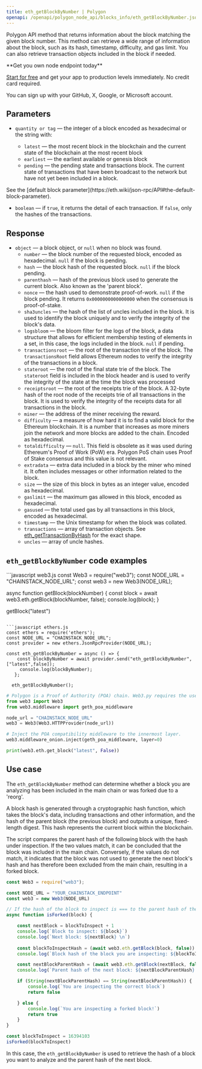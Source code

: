 ```yaml
---
title: eth_getBlockByNumber | Polygon
openapi: /openapi/polygon_node_api/blocks_info/eth_getBlockByNumber.json POST /a9bca2f0f84b54086ceebe590316fff3
---
```


Polygon API method that returns information about the block matching the given block number. This method can retrieve a wide range of information about the block, such as its hash, timestamp, difficulty, and gas limit. You can also retrieve transaction objects included in the block if needed.

<Check>
**Get you own node endpoint today**

[Start for free](https://console.chainstack.com/) and get your app to production levels immediately. No credit card required.

You can sign up with your GitHub, X, Google, or Microsoft account.
</Check>


## Parameters

* `quantity or tag` — the integer of a block encoded as hexadecimal or the string with:

  + `latest` — the most recent block in the blockchain and the current state of the blockchain at the most recent block
  + `earliest` — the earliest available or genesis block
  + `pending` — the pending state and transactions block. The current state of transactions that have been broadcast to the network but have not yet been included in a block.

<Note>
See the [default block parameter](https://eth.wiki/json-rpc/API#the-default-block-parameter).
</Note>

* `boolean` — if `true`, it returns the detail of each transaction. If `false`, only the hashes of the transactions.

## Response

* `object` — a block object, or `null` when no block was found.
  + `number` — the block number of the requested block, encoded as hexadecimal. `null` if the block is pending.
  + `hash` — the block hash of the requested block. `null` if the block pending.
  + `parenthash` — hash of the previous block used to generate the current block. Also known as the 'parent block'.
  + `nonce` — the hash used to demonstrate proof-of-work. `null` if the block pending. It returns `0x0000000000000000` when the consensus is proof-of-stake.
  + `sha3uncles` — the hash of the list of uncles included in the block. It is used to identify the block uniquely and to verify the integrity of the block's data.
  + `logsbloom` — the bloom filter for the logs of the block, a data structure that allows for efficient membership testing of elements in a set, in this case, the logs included in the block. `null` if pending.
  + `transactionsroot` — the root of the transaction trie of the block. The `transactionsRoot` field allows Ethereum nodes to verify the integrity of the transactions in a block.
  + `stateroot` — the root of the final state trie of the block. The `stateroot` field is included in the block header and is used to verify the integrity of the state at the time the block was processed
  + `receiptsroot` — the root of the receipts trie of the block. A 32-byte hash of the root node of the receipts trie of all transactions in the block. It is used to verify the integrity of the receipts data for all transactions in the block.
  + `miner` — the address of the miner receiving the reward.
  + `difficulty` — a measure of how hard it is to find a valid block for the Ethereum blockchain. It is a number that increases as more miners join the network and more blocks are added to the chain. Encoded as hexadecimal.
  + `totaldifficulty` — `null`. This field is obsolete as it was used during Ethereum's Proof of Work (PoW) era. Polygon PoS chain uses Proof of Stake consensus and this value is not relevant.
  + `extradata` — extra data included in a block by the miner who mined it. It often includes messages or other information related to the block.
  + `size` — the size of this block in bytes as an integer value, encoded as hexadecimal.
  + `gaslimit` — the maximum gas allowed in this block, encoded as hexadecimal.
  + `gasused` — the total used gas by all transactions in this block, encoded as hexadecimal.
  + `timestamp` — the Unix timestamp for when the block was collated.
  + `transactions` — array of transaction objects. See [eth\_getTransactionByHash](/reference/ethereum-gettransactionbyhash) for the exact shape.
  + `uncles` — array of uncle hashes.

## `eth_getBlockByNumber` code examples

<CodeGroup>
```javascript web3.js
const Web3 = require("web3");
const NODE_URL = "CHAINSTACK_NODE_URL";
const web3 = new Web3(NODE_URL);

async function getBlock(blockNumber) {
    const block = await web3.eth.getBlock(blockNumber, false);
    console.log(block);
  }
  
getBlock("latest")
```

```javascript ethers.js
const ethers = require('ethers');
const NODE_URL = "CHAINSTACK_NODE_URL";
const provider = new ethers.JsonRpcProvider(NODE_URL);

const eth_getBlockByNumber = async () => {
    const blockByNumber = await provider.send("eth_getBlockByNumber", ["latest",false]);
     console.log(blockByNumber);
   };

  eth_getBlockByNumber();
```

```python web3.py
# Polygon is a Proof of Authority (POA) chain. Web3.py requires the use of the POA compatibility middleware.
from web3 import Web3
from web3.middleware import geth_poa_middleware

node_url = "CHAINSTACK_NODE_URL"
web3 = Web3(Web3.HTTPProvider(node_url))

# Inject the POA compatibility middleware to the innermost layer.
web3.middleware_onion.inject(geth_poa_middleware, layer=0)

print(web3.eth.get_block("latest", False))
```
</CodeGroup>


## Use case

The `eth_getBlockByNumber` method can determine whether a block you are analyzing has been included in the main chain or was forked due to a 'reorg'.

A block hash is generated through a cryptographic hash function, which takes the block's data, including transactions and other information, and the hash of the parent block (the previous block) and outputs a unique, fixed-length digest. This hash represents the current block within the blockchain.

The script compares the parent hash of the following block with the hash under inspection. If the two values match, it can be concluded that the block was included in the main chain. Conversely, if the values do not match, it indicates that the block was not used to generate the next block's hash and has therefore been excluded from the main chain, resulting in a forked block.

```javascript index.js
const Web3 = require("web3");

const NODE_URL = "YOUR_CHAINSTACK_ENDPOINT"
const web3 = new Web3(NODE_URL)

// If the hash of the block to inspect is === to the parent hash of the next block, then this is not a forked block.
async function isForked(block) {

    const nextBlock = blockToInspect + 1
    console.log(`Block to inspect: ${block}`)
    console.log(`Next block: ${nextBlock} \n`)
    
    const blockToInspectHash = (await web3.eth.getBlock(block, false)).hash
    console.log(`Block hash of the block you are inspecting: ${blockToInspectHash} \n`)

    const nextBlockParentHash = (await web3.eth.getBlock(nextBlock, false)).parentHash
    console.log(`Parent hash of the next block: ${nextBlockParentHash} \n`)

    if (String(nextBlockParentHash) == String(nextBlockParentHash)) {
        console.log(`You are inspecting the correct block`)
        return false

    } else {
        console.log(`You are inspecting a forked block!`)
        return true
    }
}

const blockToInspect = 16394103
isForked(blockToInspect)
```


In this case, the `eth_getBlockByNumber` is used to retrieve the hash of a block you want to analyze and the parent hash of the next block.
